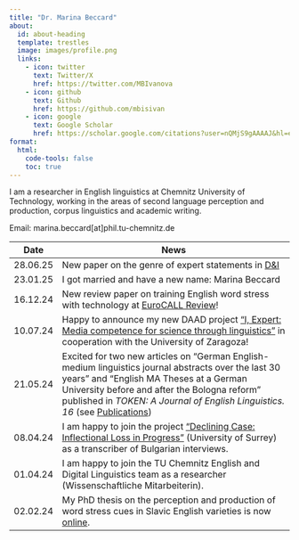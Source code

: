 ```yaml
---
title: "Dr. Marina Beccard"
about:
  id: about-heading
  template: trestles
  image: images/profile.png
  links:
    - icon: twitter
      text: Twitter/X
      href: https://twitter.com/MBIvanova
    - icon: github
      text: Github
      href: https://github.com/mbisivan
    - icon: google
      text: Google Scholar
      href: https://scholar.google.com/citations?user=nQMjS9gAAAAJ&hl=en
format:
  html:
    code-tools: false
    toc: true
---
```


:::{#about-heading}

I am a researcher in English linguistics at Chemnitz University of Technology, working in the areas of second language perception and production, corpus linguistics and academic writing. 

Email: marina.beccard[at]phil.tu-chemnitz.de

| Date       | News                                                                                                                                                                                                                                                                          |
|------------|--------------------------------------------------------------------------------------------------------------------------------------------------------------------------------------------------------------------------------------------------------------------------------|
| 28.06.25   | New paper on the genre of expert statements in <a href="https://doi.org/10.5817/DI2025-1-58">D&I</a>                  |
| 23.01.25   | I got married and have a new name: Marina Beccard                  |
| 16.12.24   | New review paper on training English word stress with technology at <a href="https://doi.org/10.4995/eurocall.2024.20400" target="_blank">EuroCALL Review</a>!                 |
| 10.07.24   | Happy to announce my new DAAD project <a href="https://www.tu-chemnitz.de/phil/english/sections/edling/research/scicom.php" target="_blank">"I, Expert: Media competence for science through linguistics"</a> in cooperation with the University of Zaragoza!                 |
| 21.05.24   | Excited for two new articles on "German English-medium linguistics journal abstracts over the last 30 years" and "English MA Theses at a German University before and after the Bologna reform" published in *TOKEN: A Journal of English Linguistics. 16*  (see <a href="https://mbisivan.github.io/pages/publications.html" target="_blank">Publications</a>) |
| 08.04.24   | I am happy to join the project <a href="https://www.smg.surrey.ac.uk/projects/declining-case-inflectional-loss-in-progress/" target="_blank">"Declining Case: Inflectional Loss in Progress"</a> (University of Surrey) as a transcriber of Bulgarian interviews.              |
| 01.04.24   | I am happy to join the TU Chemnitz English and Digital Linguistics team as a researcher (Wissenschaftliche Mitarbeiterin).                                                                                                                                                    |
| 02.02.24   | My PhD thesis on the perception and production of word stress cues in Slavic English varieties is now <a href="https://nbn-resolving.org/urn:nbn:de:bsz:ch1-qucosa2-892831" target="_blank">online</a>.                                                                        |



:::